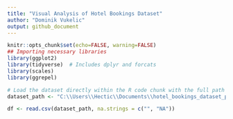 ```yaml
---
title: "Visual Analysis of Hotel Bookings Dataset"
author: "Dominik Vukelic"
output: github_document
---
```


```r
knitr::opts_chunk$set(echo=FALSE, warning=FALSE)
## Importing necessary libraries
library(ggplot2)
library(tidyverse)  # Includes dplyr and forcats
library(scales)
library(ggrepel)
```

```r
# Load the dataset directly within the R code chunk with the full path
dataset_path <- "C:\\Users\\Hectic\\Documents\\hotel_bookings_dataset_project\\cleaned_starting_file\\hotel_bookings_cleaned.csv"

df <- read.csv(dataset_path, na.strings = c("", "NA"))
```